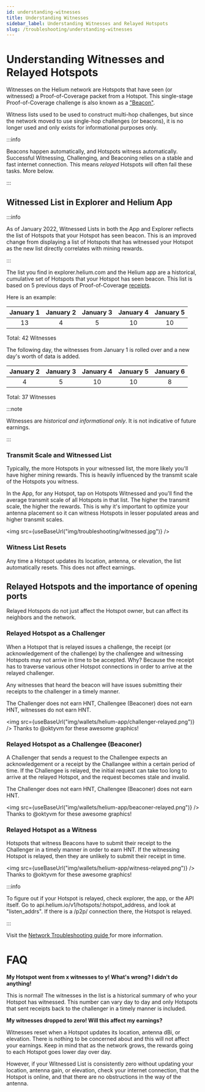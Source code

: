 ```yaml
---
id: understanding-witnesses
title: Understanding Witnesses
sidebar_label: Understanding Witnesses and Relayed Hotspots
slug: /troubleshooting/understanding-witnesses
---
```



# Understanding Witnesses and Relayed Hotspots

Witnesses on the Helium network are Hotspots that have seen (or witnessed) a Proof-of-Coverage packet from a Hotspot. This single-stage Proof-of-Coverage challenge is also known as a <a href="https://docs.helium.com/blockchain/proof-of-coverage/#witnesses">"Beacon"</a>.

Witness lists used to be used to construct multi-hop challenges, but since the network moved to use single-hop challenges (or beacons), it is no longer used and only exists for informational purposes only.


:::info

Beacons happen automatically, and Hotspots witness automatically. Successful Witnessing, Challenging, and Beaconing relies on a stable and fast internet connection. This means *relayed* Hotspots will often fail these tasks. More below.

:::

## Witnessed List in Explorer and Helium App

:::info

As of January 2022, Witnessed Lists in both the App and Explorer reflects the list of Hotspots that your Hotspot has seen beacon. This is an improved change from displaying a list of Hotspots that has witnessed your Hotspot as the new list directly correlates with mining rewards.

:::

The list you find in explorer.helium.com and the Helium app are a historical, cumulative set of Hotspots that your Hotspot has seen beacon. This list is based on 5 previous days of Proof-of-Coverage <a href="https://docs.helium.com/blockchain/blockchain-primitives/#transactions">receipts</a>. 


Here is an example:

| January 1 |  January 2  | January 3 | January 4 | January 5 |
| :----: | :----: | :----: | :----: | :----: | 
| 13 | 4 | 5 | 10 | 10 |

Total: 42 Witnesses

The following day, the witnesses from January 1 is rolled over and a new day's worth of data is added.

| January 2  |  January 3 |   January 4 | January 5 | January 6 |
| :----: | :----: | :----: | :----: | :----: | 
| 4 | 5 | 10 | 10 | 8 |

Total: 37 Witnesses



:::note

Witnesses are *historical and informational only*. It is not indicative of future earnings.

:::

### Transmit Scale and Witnessed List
Typically, the more Hotspots in your witnessed list, the more likely you'll have higher mining rewards. This is heavily influenced by the transmit scale of the Hotspots you witness.

In the App, for any Hotspot, tap on Hotspots Witnessed and you'll find the average transmit scale of all Hotspots in that list. The higher the transmit scale, the higher the rewards. This is why it's important to optimize your antenna placement so it can witness Hotspots in lesser populated areas and higher transmit scales.

   <img src={useBaseUrl("img/troubleshooting/witnessed.jpg")} />

### Witness List Resets 
Any time a Hotspot updates its location, antenna, or elevation, the list automatically resets. This does not affect earnings.

## Relayed Hotspots and the importance of opening ports

Relayed Hotspots do not just affect the Hotspot owner, but can affect its neighbors and the network.

### Relayed Hotspot as a Challenger
When a Hotspot that is relayed issues a challenge, the receipt (or acknowledgement of the challenge) by the challengee and witnessing Hotspots may not arrive in time to be accepted. Why? Because the receipt has to traverse various other Hotspot connections in order to arrive at the relayed challenger.

Any witnesses that heard the beacon will have issues submitting their receipts to the challenger in a timely manner.

The Challenger does not earn HNT, Challengee (Beaconer) does not earn HNT, witnesses do not earn HNT.

<img src={useBaseUrl("img/wallets/helium-app/challenger-relayed.png")} />
Thanks to @oktyvm for these awesome graphics!



### Relayed Hotspot as a Challengee (Beaconer)
A Challenger that sends a request to the Challengee expects an acknowledgement or a receipt by the Challangee within a certain period of time. If the Challengee is relayed, the initial request can take too long to arrive at the relayed Hotspot, and the request becomes stale and invalid. 

The Challenger does not earn HNT, Challengee (Beaconer) does not earn HNT.

<img src={useBaseUrl("img/wallets/helium-app/beaconer-relayed.png")} />
Thanks to @oktyvm for these awesome graphics!



### Relayed Hotspot as a Witness
Hotspots that witness Beacons have to submit their receipt to the Challenger in a timely manner in order to earn HNT. If the witnessing Hotspot is relayed, then they are unlikely to submit their receipt in time.

<img src={useBaseUrl("img/wallets/helium-app/witness-relayed.png")} />
Thanks to @oktyvm for these awesome graphics!





:::info

To figure out if your Hotspot is relayed, check explorer, the app, or the API itself. Go to api.helium.io/v1/hotspots/:hotspot_address, and look at "listen_addrs". If there is a /p2p/ connection there, the Hotspot is relayed. 

:::

Visit the <a href="https://docs.helium.com/troubleshooting/network-troubleshooting">Network Troubleshooting guide </a>for more information.

# FAQ
**My Hotspot went from x witnesses to y! What's wrong? I didn't do anything!**

This is normal! The witnesses in the list is a historical summary of who your Hotspot has witnessed. This number can vary day to day and only Hotspots that sent receipts back to the challenger in a timely manner is included.

**My witnesses dropped to zero! Will this affect my earnings?**

Witnesses reset when a Hotspot updates its location, antenna dBi, or elevation. There is nothing to be concerned about and this will not affect your earnings. Keep in mind that as the network grows, the rewards going to each Hotspot goes lower day over day. 

However, if your Witnessed List is consistently zero without updating your location, antenna gain, or elevation, check your internet connection, that the Hotspot is online, and that there are no obstructions in the way of the antenna. 

